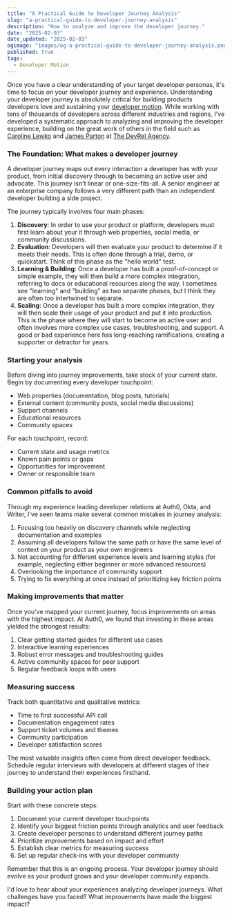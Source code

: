 ```yaml
---
title: "A Practical Guide to Developer Journey Analysis"
slug: "a-practical-guide-to-developer-journey-analysis"
description: "How to analyze and improve the developer journey."
date: "2025-02-03"
date_updated: "2025-02-03"
ogimage: "images/og-a-practical-guide-to-developer-journey-analysis.png"
published: true
tags:
  - Developer Motion
---
```

Once you have a clear understanding of your target developer personas, it's time to focus on your developer journey and experience. Understanding your developer journey is absolutely critical for building products developers love and sustaining your [developer motion](/building-a-developer-motion). While working with tens of thousands of developers across different industries and regions, I've developed a systematic approach to analyzing and improving the developer experience, building on the great work of others in the field such as [Caroline Lewko](https://x.com/carolinelewko?s=21) and [James Parton](https://uk.linkedin.com/in/jamesparton) at [The DevRel Agency](https://www.devrel.agency/).

### The Foundation: What makes a developer journey

A developer journey maps out every interaction a developer has with your product, from initial discovery through to becoming an active user and advocate. This journey isn't linear or one-size-fits-all. A senior engineer at an enterprise company follows a very different path than an independent developer building a side project.

The journey typically involves four main phases:

1. **Discovery**: In order to use your product or platform, developers must first learn about your it through web properties, social media, or community discussions.
2. **Evaluation**: Developers will then evaluate your product to determine if it meets their needs. This is often done through a trial, demo, or quickstart. Think of this phase as the "hello world" test.
3. **Learning & Building**: Once a developer has built a proof-of-concept or simple example, they will then build a more complex integration, referring to docs or educational resources along the way. I sometimes see "learning" and "building" as two separate phases, but I think they are often too intertwined to separate.
4. **Scaling**: Once a developer has built a more complex integration, they will then scale their usage of your product and put it into production. This is the phase where they will start to become an active user and often involves more complex use cases, troubleshooting, and support. A good or bad experience here has long-reaching ramifications, creating a supporter or detractor for years.

### Starting your analysis

Before diving into journey improvements, take stock of your current state. Begin by documenting every developer touchpoint:

* Web properties (documentation, blog posts, tutorials)
* External content (community posts, social media discussions)
* Support channels
* Educational resources
* Community spaces

For each touchpoint, record:
* Current state and usage metrics
* Known pain points or gaps
* Opportunities for improvement
* Owner or responsible team

### Common pitfalls to avoid

Through my experience leading developer relations at Auth0, Okta, and Writer, I've seen teams make several common mistakes in journey analysis:

1. Focusing too heavily on discovery channels while neglecting documentation and examples
2. Assuming all developers follow the same path or have the same level of context on your product as your own engineers
3. Not accounting for different experience levels and learning styles (for example, neglecting either beginner or more advanced resources)
4. Overlooking the importance of community support
5. Trying to fix everything at once instead of prioritizing key friction points

### Making improvements that matter

Once you've mapped your current journey, focus improvements on areas with the highest impact. At Auth0, we found that investing in these areas yielded the strongest results:

1. Clear getting started guides for different use cases
2. Interactive learning experiences
3. Robust error messages and troubleshooting guides
4. Active community spaces for peer support
5. Regular feedback loops with users

### Measuring success

Track both quantitative and qualitative metrics:

* Time to first successful API call
* Documentation engagement rates
* Support ticket volumes and themes
* Community participation
* Developer satisfaction scores

The most valuable insights often come from direct developer feedback. Schedule regular interviews with developers at different stages of their journey to understand their experiences firsthand.

### Building your action plan

Start with these concrete steps:

1. Document your current developer touchpoints
2. Identify your biggest friction points through analytics and user feedback
3. Create developer personas to understand different journey paths
4. Prioritize improvements based on impact and effort
5. Establish clear metrics for measuring success
6. Set up regular check-ins with your developer community

Remember that this is an ongoing process. Your developer journey should evolve as your product grows and your developer community expands.

I'd love to hear about your experiences analyzing developer journeys. What challenges have you faced? What improvements have made the biggest impact? 